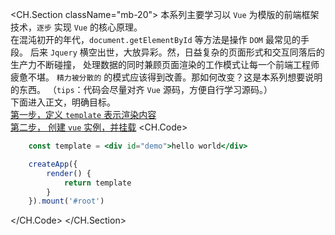 <CH.Section className="mb-20">
本系列主要学习以 `Vue` 为模版的前端框架技术，`逐步` 实现 `Vue` 的核心原理。
<br/>
在混沌初开的年代，`document.getElementById` 等方法是操作 `DOM` 最常见的手段。
后来 `Jquery` 横空出世，大放异彩。然，日益复杂的页面形式和交互同落后的生产力不断碰撞，
处理数据的同时兼顾页面渲染的工作模式让每一个前端工程师疲惫不堪。
`精力被分散的` 的模式应该得到改善。那如何改变？这是本系列想要说明的东西。 
（`tips`：代码会尽量对齐 `Vue` 源码，方便自行学习源码。）
<br />
下面进入正文，明确目标。  
[第一步，定义 `template` 表示渲染内容](focus://demo.js#1[2:42])  
[第二步， 创建 `vue` 实例，并挂载](focus://demo.js#3:7)
<CH.Code>
```jsx demo.js
	const template = <div id="demo">hello world</div>

	createApp({
		render() {
			return template
		}
	}).mount('#root')
```
</CH.Code>
</CH.Section>
